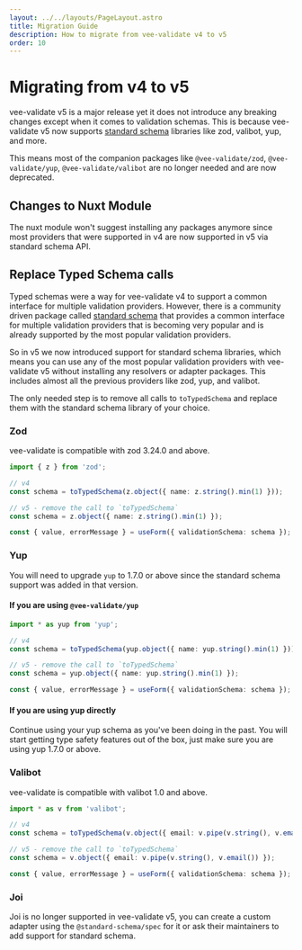 ```yaml
---
layout: ../../layouts/PageLayout.astro
title: Migration Guide
description: How to migrate from vee-validate v4 to v5
order: 10
---
```


# Migrating from v4 to v5

vee-validate v5 is a major release yet it does not introduce any breaking changes except when it comes to validation schemas. This is because vee-validate v5 now supports [standard schema](https://standardschema.dev/) libraries like zod, valibot, yup, and more.

This means most of the companion packages like `@vee-validate/zod`, `@vee-validate/yup`, `@vee-validate/valibot` are no longer needed and are now deprecated.

## Changes to Nuxt Module

The nuxt module won't suggest installing any packages anymore since most providers that were supported in v4 are now supported in v5 via standard schema API.

## Replace Typed Schema calls

Typed schemas were a way for vee-validate v4 to support a common interface for multiple validation providers. However, there is a community driven package called [standard schema](https://standardschema.dev/) that provides a common interface for multiple validation providers that is becoming very popular and is already supported by the most popular validation providers.

So in v5 we now introduced support for standard schema libraries, which means you can use any of the most popular validation providers with vee-validate v5 without installing any resolvers or adapter packages. This includes almost all the previous providers like zod, yup, and valibot.

The only needed step is to remove all calls to `toTypedSchema` and replace them with the standard schema library of your choice.

### Zod

vee-validate is compatible with zod 3.24.0 and above.

```ts
import { z } from 'zod';

// v4
const schema = toTypedSchema(z.object({ name: z.string().min(1) }));

// v5 - remove the call to `toTypedSchema`
const schema = z.object({ name: z.string().min(1) });

const { value, errorMessage } = useForm({ validationSchema: schema });
```

### Yup

You will need to upgrade `yup` to 1.7.0 or above since the standard schema support was added in that version.

#### If you are using `@vee-validate/yup`

```ts
import * as yup from 'yup';

// v4
const schema = toTypedSchema(yup.object({ name: yup.string().min(1) }));

// v5 - remove the call to `toTypedSchema`
const schema = yup.object({ name: yup.string().min(1) });

const { value, errorMessage } = useForm({ validationSchema: schema });
```

#### If you are using yup directly

Continue using your yup schema as you've been doing in the past. You will start getting type safety features out of the box, just make sure you are using yup 1.7.0 or above.

### Valibot

vee-validate is compatible with valibot 1.0 and above.

```ts
import * as v from 'valibot';

// v4
const schema = toTypedSchema(v.object({ email: v.pipe(v.string(), v.email()) }));

// v5 - remove the call to `toTypedSchema`
const schema = v.object({ email: v.pipe(v.string(), v.email()) });

const { value, errorMessage } = useForm({ validationSchema: schema });
```

### Joi

Joi is no longer supported in vee-validate v5, you can create a custom adapter using the `@standard-schema/spec` for it or ask their maintainers to add support for standard schema.
